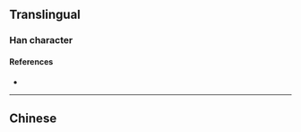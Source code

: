 {{also|憤}}
{{character info}}
==Translingual==

===Han character===
{{Han char|rn=61|rad=心|as=09|sn=12|four=|canj=PJTO|ids=⿰忄贲}}

====References====
* {{Han ref|kx=0396.071|hdz=42325.140|uh=6124|ud=24868}}

----

==Chinese==
{{zh-see|憤}}